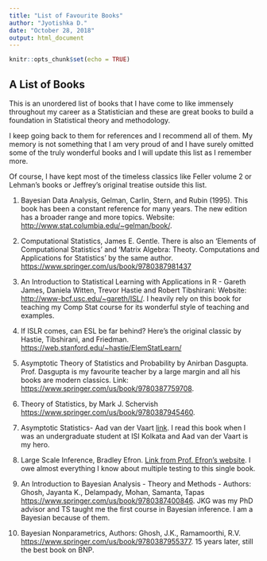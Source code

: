 ```yaml
---
title: "List of Favourite Books"
author: "Jyotishka D."
date: "October 28, 2018"
output: html_document
---
```


```r
knitr::opts_chunk$set(echo = TRUE)
```

## A List of Books 

This is an unordered list of books that I have come to like immensely throughout my career as a Statistician and these are great books to build a foundation in Statistical theory and methodology. 

I keep going back to them for references and I recommend all of them. My memory is not something that I am very proud of and I have surely omitted some of the truly wonderful books and I will update this list as I remember more. 

Of course, I have kept most of the timeless classics like Feller volume 2 or Lehman's books or Jeffrey's original treatise outside this list. 


1.   Bayesian Data Analysis, Gelman, Carlin, Stern, and Rubin (1995). This book has been a constant reference for many years. The new edition has a broader range and more topics. Website: [http://www.stat.columbia.edu/~gelman/book/](http://www.stat.columbia.edu/~gelman/book/).

2.  Computational Statistics, James E. Gentle. There is also an 'Elements of Computational Statistics' and 'Matrix Algebra: Theoty. Computations and Applications for Statistics' by the same author. [https://www.springer.com/us/book/9780387981437](https://www.springer.com/us/book/9780387981437)

3.  An Introduction to Statistical Learning with Applications in R - Gareth James, Daniela Witten, Trevor Hastie and Robert Tibshirani: Website: [http://www-bcf.usc.edu/~gareth/ISL/](http://www-bcf.usc.edu/~gareth/ISL/). I heavily rely on this book for teaching my Comp Stat course for its wonderful style of teaching and examples. 

4.  If ISLR comes, can ESL be far behind? Here's the original classic by Hastie, Tibshirani, and Friedman. [https://web.stanford.edu/~hastie/ElemStatLearn/](https://web.stanford.edu/~hastie/ElemStatLearn/)

5.  Asymptotic Theory of Statistics and Probability by Anirban Dasgupta. Prof. Dasgupta is my favourite teacher by a large margin and all his books are modern classics. Link: [https://www.springer.com/us/book/9780387759708](https://www.springer.com/us/book/9780387759708).

6.  Theory of Statistics, by Mark J. Schervish [https://www.springer.com/us/book/9780387945460](https://www.springer.com/us/book/9780387945460).

7.   Asymptotic Statistics- Aad van der Vaart [link](https://www.cambridge.org/core/books/asymptotic-statistics/A3C7DAD3F7E66A1FA60E9C8FE132EE1D). I read this book when I was an undergraduate student at ISI Kolkata and Aad van der Vaart is my hero. 

8.   Large Scale Inference, Bradley Efron. [Link from Prof. Efron's website](https://statweb.stanford.edu/~ckirby/brad/LSI/monograph_CUP.pdf). I owe almost everything I know about multiple testing to this single book. 


9.   An Introduction to Bayesian Analysis - Theory and Methods - Authors: Ghosh, Jayanta K., Delampady, Mohan, Samanta, Tapas [https://www.springer.com/us/book/9780387400846](https://www.springer.com/us/book/9780387400846). JKG was my PhD advisor and TS taught me the first course in Bayesian inference. I am a Bayesian because of them. 


10. Bayesian Nonparametrics, Authors: Ghosh, J.K., Ramamoorthi, R.V.  [https://www.springer.com/us/book/9780387955377](https://www.springer.com/us/book/9780387955377). 15 years later, still the best book on BNP. 




